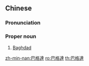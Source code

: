 {{also|巴格达}}
==Chinese==
{{zh-forms|s=巴格达|gloss=-}}

===Pronunciation===
{{zh-pron
|m=Bāgédá
|c=baa1 gaak3 daat6
|mn=qz:Pa-kiak-ta̍t/tw:Pa-keh-ta̍t/xm,zz:Pa-kek-ta̍t
|cat=pn
}}

===Proper noun===
{{zh-proper noun}}

# [[Baghdad]]

{{zh-cat|Capital cities}}

[[zh-min-nan:巴格達]]
[[ro:巴格達]]
[[th:巴格達]]